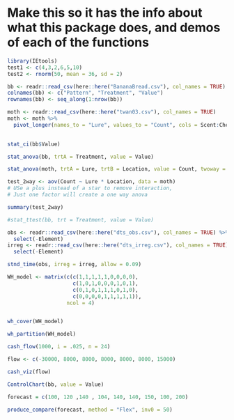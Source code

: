 # Make this so it has the info about what this package does, and demos of each of the functions
```r
library(IEtools)
test1 <- c(4,3,2,6,5,10)
test2 <- rnorm(50, mean = 36, sd = 2)
```
```r
bb <- readr::read_csv(here::here("BananaBread.csv"), col_names = TRUE) 
colnames(bb) <- c("Pattern", "Treatment", "Value")
rownames(bb) <- seq_along(1:nrow(bb))

moth <- readr::read_csv(here::here("twan03.csv"), col_names = TRUE)
moth <- moth %>%
  pivot_longer(names_to = "Lure", values_to = "Count", cols = Scent:Chemical)
  

```

```r
stat_ci(bb$Value)

```
```r
stat_anova(bb, trtA = Treatment, value = Value)


```
```r
stat_anova(moth, trtA = Lure, trtB = Location, value = Count, twoway = TRUE)
```
```r
test_2way <- aov(Count ~ Lure * Location, data = moth)
# USe a plus instead of a star to remove interaction, 
# Just one factor will create a one way anova

summary(test_2way)
```


```r
#stat_ttest(bb, trt = Treatment, value = Value)
```
```r
obs <- readr::read_csv(here::here("dts_obs.csv"), col_names = TRUE) %>%
  select(-Element)
irreg <- readr::read_csv(here::here("dts_irreg.csv"), col_names = TRUE) %>%
  select(-Element)
```


```r
stnd_time(obs, irreg = irreg, allow = 0.09)
```
```r
WH_model <- matrix(c(c(1,1,1,1,1,0,0,0,0),
                     c(1,0,1,0,0,0,1,0,1),
                     c(0,1,0,1,1,1,0,1,0), 
                     c(0,0,0,0,1,1,1,1,1)), 
                   ncol = 4)


wh_cover(WH_model)

```
```r
wh_partition(WH_model)
```

```r
cash_flow(1000, i = .025, n = 24)
```
```r
flow <- c(-30000, 8000, 8000, 8000, 8000, 8000, 15000)

cash_viz(flow)
```


```r
ControlChart(bb, value = Value) 

```
```r
forecast = c(100, 120 ,140 , 104, 140, 140, 150, 100, 200)

produce_compare(forecast, method = "Flex", inv0 = 50)
```

